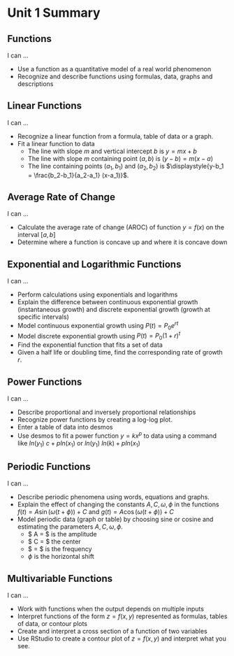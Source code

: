 # Unit 1 Summary


## Functions

I can ...

* Use a function as a quantitative model of a real world phenomenon
* Recognize and describe functions using formulas, data, graphs and descriptions



  


## Linear Functions

I can ...

* Recognize a linear function from a formula, table of data or a graph.
* Fit a linear function to data
  * The line with slope $m$ and vertical intercept $b$ is $y=mx+b$
  * The line with slope $m$ containing point $(a,b)$ is $(y-b) = m(x-a)$
  * The line containing points $(a_1,b_1)$ and $(a_2,b_2)$ is $\displaystyle{y-b_1 = \frac{b_2-b_1}{a_2-a_1} (x-a_1)}$.
  
## Average Rate of Change

I can ...

* Calculate the average rate of change (AROC) of function $y=f(x)$ on the interval $[a,b]$
* Determine where a function is concave up and where it is concave down

## Exponential and Logarithmic Functions

I can ...

* Perform calculations using exponentials and logarithms
* Explain the difference between continuous exponential growth (instantaneous growth) and discrete exponential growth (growth at specific intervals)
* Model continuous exponential growth using $P(t) = P_0 e^{rt}$ 
* Model discrete exponential growth using $P(t) = P_0 (1+r)^t$
* Find the exponential function that fits a set of data
* Given a half life or doubling time, find the corresponding rate of growth $r$.

## Power Functions

I can ...

* Describe proportional and inversely proportional relationships
* Recognize power functions by creating a log-log plot.
* Enter a table of data into desmos
* Use desmos to fit a power function $y=kx^p$ to data using a command like $ln (y_1) ~ c + p ln(x_1)$ or $ln (y_1) ~ ln(k) + p ln(x_1)$ 

## Periodic Functions

I can ...

* Describe periodic phenomena using words, equations and graphs.
* Explain the effect of changing the constants $A,C,\omega,\phi$ in the functions $f(t) = A\sin(\omega(t+\phi)) +C$ and $g(t) = A\cos(\omega(t+\phi)) +C$ 
* Model periodic data (graph or table) by choosing sine or cosine and estimating the parameters $A,C,\omega,\phi$.
  * $ A = \frac{\max-\min}{2}$ is the amplitude
  * $ C = \frac{\max+\min}{2}$ the center
  * $ \omega = \frac{2\pi}{\mbox{period}}$ is the frequency
  * $\phi$ is the horizontal shift

## Multivariable Functions

I can ...

* Work with functions when the output depends on multiple inputs
* Interpret functions of the form $z=f(x,y)$ represented as formulas, tables of data, or contour plots
* Create and interpret a cross section of a function of two variables
* Use RStudio to create a contour plot of $z=f(x,y)$ and interpret what you see.
